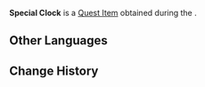 {{Item Infobox
|id          = 120476
|image       = Item Special Clock.png
|type        = Quest Items
|description = A prototype timepiece made using special materials, reducing abrasion and wear on the internal gears. Due to its clamshell-inspired design, it can also be used underwater.
|source1     = [[Strange Stone Chronicle (Part 3)]]
}}
'''Special Clock''' is a [[Quest Item]] obtained during the {{Quest|Strange Stone Chronicle (Part 3)}}.

==Other Languages==
{{Other Languages
|en      = Special Clock
|zhs     = 特制的钟表
|zhs_rm  = Tèzhì de Zhōngbiǎo
|zht     = 特製的鐘錶
|zht_rm  = Tèzhì de Zhōngbiǎo
|zh_tl   = Special Clock
|ja      = 特製の時計
|ja_rm   = Tokusei no Tokei
|ja_tl   = Special Clock
|ko      = 특제 시계
|ko_rm   = 
|ko_tl   = 
|es      = Reloj especial
|es_tl   = Special Clock
|fr      = Horloge spéciale
|fr_tl   = Special Clock
|ru      = Специальные часы
|ru_tl   = 
|th      = นาฬิการุ่นพิเศษ
|th_rm   = 
|th_tl   = 
|vi      = Đồng Hồ Đặc Biệt
|vi_tl   = 
|de      = Spezielle Uhr
|de_tl   = Special Clock
|id      = Jam Spesial
|id_tl   = Special Clock
|pt      = Relógio Especial
|pt_tl   = 
|tr      = Özel Saat
|tr_tl   = 
|it      = Orologio speciale
|it_tl   = 
}}

==Change History==
{{Change History|4.0}}